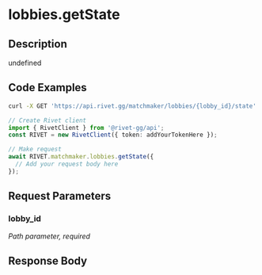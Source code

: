 

# lobbies.getState

## Description

undefined


## Code Examples

<CodeGroup title='Request' tag='GET' label='https://api.rivet.gg/matchmaker/lobbies/{lobby_id}/state'>

```bash {{ title: 'cURL' }}
curl -X GET 'https://api.rivet.gg/matchmaker/lobbies/{lobby_id}/state'
```

```ts
// Create Rivet client
import { RivetClient } from '@rivet-gg/api';
const RIVET = new RivetClient({ token: addYourTokenHere });

// Make request
await RIVET.matchmaker.lobbies.getState({
  // Add your request body here
});
```

</CodeGroup>


## Request Parameters


### lobby_id

_Path parameter, required_





## Response Body

<DocsJsonSchemaViewer schema={{}} />

